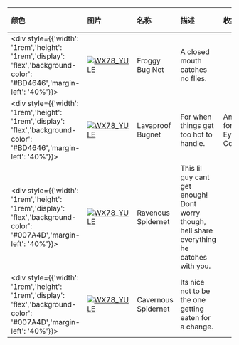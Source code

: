 | 颜色                                                                                                                        | 图片                                                                                                                                                               | 名称                | 描述                                                                                        | 收集                         | 品质              | 交易 |
| :-------------------------------------------------------------------------------------------------------------------------- | :----------------------------------------------------------------------------------------------------------------------------------------------------------------- | :------------------ | :------------------------------------------------------------------------------------------ | :--------------------------- | :---------------- | :--- |
| <div style={{'width': '1rem','height': '1rem','display': 'flex','background-color': '#BD4646','margin-left': '40%'}}></div> | [![WX78_YULE](https://items.kleientertainment.com/images/DST/BUGNET_FROG/small)](https://items.kleientertainment.com/images/DST/BUGNET_FROG/small)                 | Froggy Bug Net      | A closed mouth catches no flies.                                                            |                              | Elegant           | 否   |
| <div style={{'width': '1rem','height': '1rem','display': 'flex','background-color': '#BD4646','margin-left': '40%'}}></div> | [![WX78_YULE](https://items.kleientertainment.com/images/DST/BUGNET_LAVAPROOF/small)](https://items.kleientertainment.com/images/DST/BUGNET_LAVAPROOF/small)       | Lavaproof Bugnet    | For when things get too hot to handle.                                                      | An Eye for an Eye Collection | Elegant           | 否   |
| <div style={{'width': '1rem','height': '1rem','display': 'flex','background-color': '#007A4D','margin-left': '40%'}}></div> | [![WX78_YULE](https://items.kleientertainment.com/images/DST/BUGNET_SPIDER/small)](https://items.kleientertainment.com/images/DST/BUGNET_SPIDER/small)             | Ravenous Spidernet  | This lil guy cant get enough! Dont worry though, hell share everything he catches with you. |                              | Proof Of Purchase | 否   |
| <div style={{'width': '1rem','height': '1rem','display': 'flex','background-color': '#007A4D','margin-left': '40%'}}></div> | [![WX78_YULE](https://items.kleientertainment.com/images/DST/BUGNET_SPIDER_WHITE/small)](https://items.kleientertainment.com/images/DST/BUGNET_SPIDER_WHITE/small) | Cavernous Spidernet | Its nice not to be the one getting eaten for a change.                                      |                              | Proof Of Purchase | 否   |
